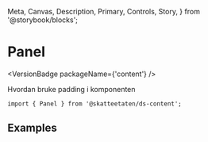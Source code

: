   Meta,
  Canvas,
  Description,
  Primary,
  Controls,
  Story,
} from '@storybook/blocks';

<Meta of={PanelStories} />

# Panel

<VersionBadge packageName={'content'} />

<DocIntro
  name="Panel"
  url="https://www.skatteetaten.no/stilogtone/designsystemet/komponenter/panel/"
/>

Hvordan bruke <Link url="/?path=/docs/komponenter-panel--docs-for-padding">padding</Link> i komponenten

<Primary />

```tsx
import { Panel } from '@skatteetaten/ds-content';
```

<Controls />

## Examples

<Canvas of={PanelStories.Examples} />
